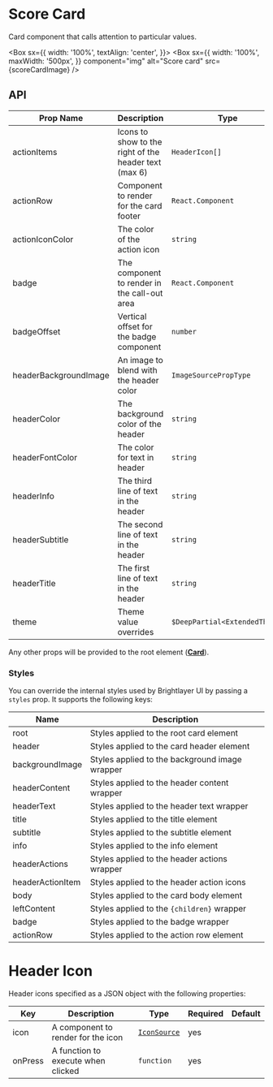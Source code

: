 
# Score Card

Card component that calls attention to particular values.

<Box
  sx={{
    width: '100%',
    textAlign: 'center',
  }}>
  <Box
    sx={{
      width: '100%',
      maxWidth: '500px',
    }}
    component="img"
    alt="Score card"
    src={scoreCardImage}
  />
</Box>

## API

<Box>

| Prop Name             | Description                                           | Type                          | Required | Default                           |
| --------------------- | ----------------------------------------------------- | ----------------------------- | -------- | --------------------------------- |
| actionItems           | Icons to show to the right of the header text (max 6) | `HeaderIcon[]`                | no       |                                   |
| actionRow             | Component to render for the card footer               | `React.Component`             | no       |                                   |
| actionIconColor       | The color of the action icon                          | `string`                      | no       | `theme.colors.onSurfaceVariant`   |
| badge                 | The component to render in the call-out area          | `React.Component`             | no       |                                   |
| badgeOffset           | Vertical offset for the badge component               | `number`                      | no       |                                   |
| headerBackgroundImage | An image to blend with the header color               | `ImageSourcePropType`         | no       |                                   |
| headerColor           | The background color of the header                    | `string`                      | no       | `theme.colors.primaryContainer`   |
| headerFontColor       | The color for text in header                          | `string`                      | no       | `theme.colors.onPrimaryContainer` |
| headerInfo            | The third line of text in the header                  | `string`                      | no       |                                   |
| headerSubtitle        | The second line of text in the header                 | `string`                      | no       |                                   |
| headerTitle           | The first line of text in the header                  | `string`                      | yes      |                                   |
| theme                 | Theme value overrides                                 | `$DeepPartial<ExtendedTheme>` | no       |                                   |

</Box>

Any other props will be provided to the root element ([**Card**](https://callstack.github.io/react-native-paper/docs/components/Card/)).

### Styles

You can override the internal styles used by Brightlayer UI by passing a `styles` prop. It supports the following keys:

<Box>

| Name             | Description                                    |
| ---------------- | ---------------------------------------------- |
| root             | Styles applied to the root card element        |
| header           | Styles applied to the card header element      |
| backgroundImage  | Styles applied to the background image wrapper |
| headerContent    | Styles applied to the header content wrapper   |
| headerText       | Styles applied to the header text wrapper      |
| title            | Styles applied to the title element            |
| subtitle         | Styles applied to the subtitle element         |
| info             | Styles applied to the info element             |
| headerActions    | Styles applied to the header actions wrapper   |
| headerActionItem | Styles applied to the header action icons      |
| body             | Styles applied to the card body element        |
| leftContent      | Styles applied to the `{children}` wrapper     |
| badge            | Styles applied to the badge wrapper            |
| actionRow        | Styles applied to the action row element       |

</Box>

# Header Icon

Header icons specified as a JSON object with the following properties:

<Box>

| Key     | Description                        | Type                                       | Required | Default |
| ------- | ---------------------------------- | ------------------------------------------ | -------- | ------- |
| icon    | A component to render for the icon | [`IconSource`](/components/Icons/api-docs) | yes      |         |
| onPress | A function to execute when clicked | `function`                                 | yes      |         |

</Box>
